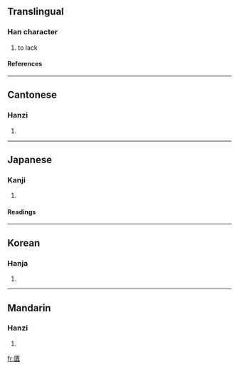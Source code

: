 {{see|匮}}

==Translingual==
===Han character===
{{Han char|rad=匚|as=12|sn=14|four=7171<sub>8</sub>|canj=尸中一金 (SLMC)}}
# to lack
====References====
{{Han ref|kx=0154.200|dkj=02651|dj=0346.240|hdz=10089.140|uh=5331|ud=21297|bh=B9BC|bd=47548}}
----
==Cantonese==
===Hanzi===
{{yue-hanzi|jyut=|y=gwai6}}
# {{defn|Cantonese}}
----
==Japanese==
===Kanji===
{{ja-kanji|grade=|rs=匚12}}
# {{defn|Japanese}} 
====Readings====
{{ja-readings|on=[[き]] (ki), [[ぎ]] (gi)|kun=[[ひつ]] (hitsu)}}
----
==Korean==
===Hanja===
{{ko-hanja|hangeul=궤|rv=gwe|mr=kwe}}
# {{defn|Korean}}
----
==Mandarin==
===Hanzi===
{{cmn-hanzi|sim=匮|pin=[[gùi]] ([[gui4]])|wg=kuei<sup>4</sup>}}
# {{defn|Mandarin}}

[[fr:匱]]